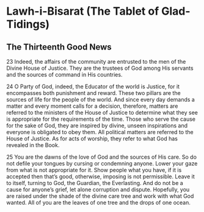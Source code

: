 # Lawh-i-Bisarat (The Tablet of Glad-Tidings)

## The Thirteenth Good News

23 Indeed, the affairs of the community are entrusted to the men of the Divine House of Justice. They are the trustees of God among His servants and the sources of command in His countries.

24 O Party of God, indeed, the Educator of the world is Justice, for it encompasses both punishment and reward. These two pillars are the sources of life for the people of the world. And since every day demands a matter and every moment calls for a decision, therefore, matters are referred to the ministers of the House of Justice to determine what they see is appropriate for the requirements of the time. Those who serve the cause for the sake of God, they are inspired by divine, unseen inspirations and everyone is obligated to obey them. All political matters are referred to the House of Justice. As for acts of worship, they refer to what God has revealed in the Book.

25 You are the dawns of the love of God and the sources of His care. So do not defile your tongues by cursing or condemning anyone. Lower your gaze from what is not appropriate for it. Show people what you have, if it is accepted then that's good, otherwise, imposing is not permissible. Leave it to itself, turning to God, the Guardian, the Everlasting. And do not be a cause for anyone's grief, let alone corruption and dispute. Hopefully, you are raised under the shade of the divine care tree and work with what God wanted. All of you are the leaves of one tree and the drops of one ocean.
